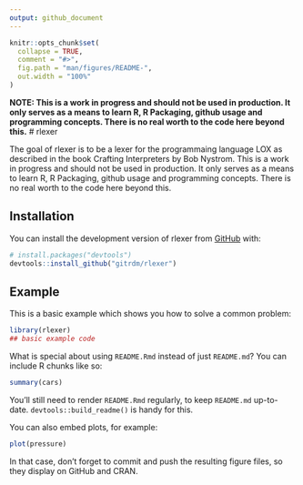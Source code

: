```yaml
---
output: github_document
---
```


<!-- README.md is generated from README.Rmd. Please edit that file -->

```r
knitr::opts_chunk$set(
  collapse = TRUE,
  comment = "#>",
  fig.path = "man/figures/README-",
  out.width = "100%"
)
```

**NOTE: This is a work in progress and should not be used in production. It only serves as a means to learn R, R Packaging, github usage and programming concepts. There is no real worth to the code here beyond this.**
# rlexer

<!-- badges: start -->
<!-- badges: end -->

The goal of rlexer is to be a lexer for the programmaing language LOX as described in the book Crafting Interpreters by Bob Nystrom. This is a work in progress and should not be used in production. It only serves as a means to learn R, R Packaging, github usage and programming concepts. There is no real worth to the code here beyond this.

## Installation

You can install the development version of rlexer from [GitHub](https://github.com/) with:

``` r
# install.packages("devtools")
devtools::install_github("gitrdm/rlexer")
```

## Example

This is a basic example which shows you how to solve a common problem:

```r
library(rlexer)
## basic example code
```

What is special about using `README.Rmd` instead of just `README.md`? You can include R chunks like so:

```r
summary(cars)
```

You'll still need to render `README.Rmd` regularly, to keep `README.md` up-to-date. `devtools::build_readme()` is handy for this.

You can also embed plots, for example:

```r
plot(pressure)
```

In that case, don't forget to commit and push the resulting figure files, so they display on GitHub and CRAN.
